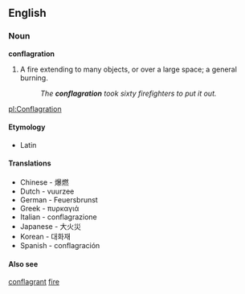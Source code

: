 ==English==

===Noun===

'''conflagration'''

#A fire extending to many objects, or over a large space; a general burning.
#:''The '''conflagration''' took sixty firefighters to put it out.''

[[pl:Conflagration]]

====Etymology====
*Latin
====Translations====
*Chinese - 爆燃
*Dutch - vuurzee
*German - Feuersbrunst
*Greek - πυρκαγιά
*Italian - conflagrazione
*Japanese - 大火災
*Korean - 대화재
*Spanish - conflagración
====Also see====
[[conflagrant]]
[[fire]]